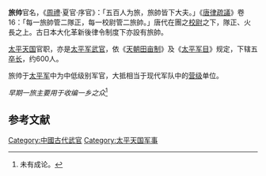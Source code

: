 '''旅帅'''官名，《[[周禮|周禮]]·夏官·序官》：「五百人为旅，旅帥皆下大夫。」《[[唐律疏議|唐律疏議]]》卷16：「每一旅帥管二隊正，每一校尉管二旅帥。」唐代在團之[[校尉|校尉]]之下，隊正、火長之上。古日本大化革新後律令制度下亦設有旅帥。

[[太平天国|太平天国]]官职，亦是[[太平军|太平军]][[武官|武官]]，依《[[天朝田亩制|天朝田亩制]]》及《[[太平军目|太平军目]]》规定，下辖五[[卒长|卒长]]，约600人。

旅帅于[[太平军|太平军]]中为中低级别军官，大抵相当于现代军队中的[[营|营级]]单位。

''早期一旅主要用于收编一乡之众''<ref>未有成论。</ref>

==参考文献==
{{Reflist|2}}

{{太平天国|nocat}}
{{Mil-stub}}
[[Category:中國古代武官|Category:中國古代武官]]
[[Category:太平天国军事|Category:太平天国军事]]